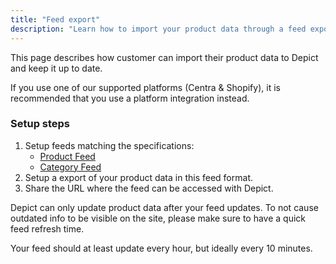 ```yaml
---
title: "Feed export"
description: "Learn how to import your product data through a feed export."
---
```


This page describes how customer can import their product data to Depict and keep it up to date. 

If you use one of our supported platforms (Centra & Shopify), it is recommended that you use a platform integration instead. 

### Setup steps

1. Setup feeds matching the specifications:
    - [Product Feed](/reference/data-ingestion/product-feed-specification)
    - [Category Feed](/reference/data-ingestion/category-feed-specification)
2. Setup a export of your product data in this feed format.
3. Share the URL where the feed can be accessed with Depict.

<Note>
Depict can only update product data after your feed updates. To not cause outdated info to be visible on the site, please make sure to have a quick feed refresh time.

Your feed should at least update every hour, but ideally every 10 minutes.
</Note>
